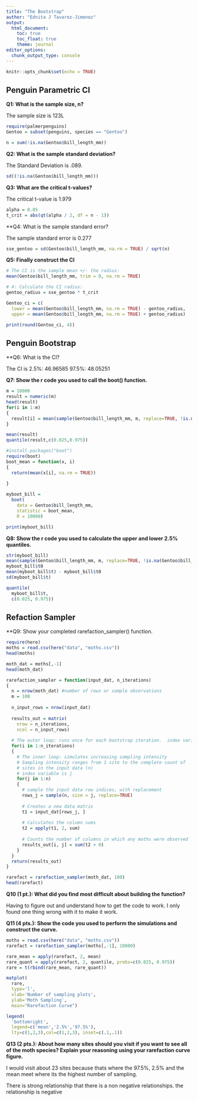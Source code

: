 ```yaml
---
title: "The Bootstrap"
author: "Ednita J Tavarez-Jimenez"
output: 
  html_document:
    toc: true
    toc_float: true
    theme: journal
editor_options: 
  chunk_output_type: console
---
```


```r
knitr::opts_chunk$set(echo = TRUE)
```

## Penguin Parametric CI

**Q1: What is the sample size, n?**

The sample size is 123L

```r
require(palmerpenguins)
Gentoo = subset(penguins, species == "Gentoo")

n = sum(!is.na(Gentoo$bill_length_mm))
```

**Q2: What is the sample standard deviation?**

The Standard Deviation is .089.

```r
sd((!is.na(Gentoo$bill_length_mm)))
```

**Q3: What are the critical t-values?**

The critical t-value is 1.979
```r
alpha = 0.05
t_crit = abs(qt(alpha / 2, df = n - 1))
```

**Q4: What is the sample standard error?

The sample standard error is 0.277

```r
sse_gentoo = sd(Gentoo$bill_length_mm, na.rm = TRUE) / sqrt(n)
```

**Q5: Finally construct the CI**

```r
# The CI is the sample mean +/- the radius:
mean(Gentoo$bill_length_mm, trim = 0, na.rm = TRUE)

# 4: Calculate the CI radius:
gentoo_radius = sse_gentoo * t_crit

Gentoo_ci = c(
  lower = mean(Gentoo$bill_length_mm, na.rm = TRUE) - gentoo_radius,
  upper = mean(Gentoo$bill_length_mm, na.rm = TRUE) + gentoo_radius)

print(round(Gentoo_ci, 4))
```

## Penguin Bootstrap

**Q6: What is the CI?

The CI is   2.5%: 46.96585    97.5%: 48.05251 

**Q7: Show the r code you used to call the boot() function.**

```r
m = 10000
result = numeric(m)
head(result)
for(i in 1:m)
{
  result[i] = mean(sample(Gentoo$bill_length_mm, m, replace=TRUE, !is.na(Gentoo$bill_length_mm)))
}

mean(result)
quantile(result,c(0.025,0.975))

#install.packages("boot")
require(boot)
boot_mean = function(x, i)
{
  return(mean(x[i], na.rm = TRUE))
  
}

myboot_bill =
  boot(
    data = Gentoo$bill_length_mm,
    statistic = boot_mean,
    R = 10000)

print(myboot_bill)
```

**Q8: Show the r code you used to calculate the upper and lower 2.5% quantiles.**

```r
str(myboot_bill)
mean(sample(Gentoo$bill_length_mm, m, replace=TRUE, !is.na(Gentoo$bill_length_mm)))
myboot_bill$t0
mean(myboot_bill$t) - myboot_bill$t0
sd(myboot_bill$t)

quantile(
  myboot_bill$t,
  c(0.025, 0.975))
```
## Refaction Sampler

**Q9: Show your completed rarefaction_sampler() function.

```r
require(here)
moths = read.csv(here("data", "moths.csv"))
head(moths)

moth_dat = moths[,-1]
head(moth_dat)

rarefaction_sampler = function(input_dat, n_iterations)
{
  n = nrow(moth_dat) #number of rows or sample observations
  m = 100
  
  n_input_rows = nrow(input_dat)
  
  results_out = matrix(
    nrow = n_iterations,
    ncol = n_input_rows)
  
  # The outer loop: runs once for each bootstrap iteration.  index variable is i
  for(i in 1:n_iterations)
  {
    # The inner loop: simulates increasing sampling intensity
    # Sampling intensity ranges from 1 site to the complete count of
    # sites in the input data (n)
    # index variable is j
    for(j in 1:n)
    {
      # sample the input data row indices, with replacement
      rows_j = sample(n, size = j, replace=TRUE)
      
      # Creates a new data matrix
      t1 = input_dat[rows_j, ]
      
      # Calculates the column sums
      t2 = apply(t1, 2, sum)
      
      # Counts the number of columns in which any moths were observed
      results_out[i, j] = sum(t2 > 0)
    }
  }
  return(results_out)
}

rarefact = rarefaction_sampler(moth_dat, 100)
head(rarefact)

```

**Q10 (1 pt.): What did you find most difficult about building the function?**

Having to figure out and understand how to get the code to work. I only found one thing wrong with it to make it work. 

**Q11 (4 pts.): Show the code you used to perform the simulations and construct the curve.**

```r
moths = read.csv(here("data", "moths.csv"))
rarefact = rarefaction_sampler(moths[,-1], 10000)

rare_mean = apply(rarefact, 2, mean)
rare_quant = apply(rarefact, 2, quantile, probs=c(0.025, 0.975))
rare = t(rbind(rare_mean, rare_quant))

matplot(
  rare,
  type='l',
  xlab='Number of sampling plots',
  ylab='Moth Sampling',
  main="Rarefaction Curve")

legend(
  'bottomright',
  legend=c('mean','2.5%','97.5%'),
  lty=c(1,2,3),col=c(1,2,3), inset=c(.1,.1))

```

**Q13 (2 pts.): About how many sites should you visit if you want to see all of the moth species? Explain your reasoning using your rarefaction curve figure.**

I would visit about 23 sites because thats where the 97.5%, 2.5% and the mean meet where its the highest number of sampling. 


There is strong relationship that there is a non negative relationships. 
the relationship is negative